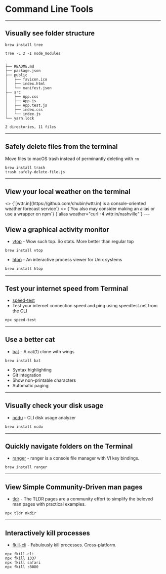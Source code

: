# Command Line Tools

<!--
* https://github.com/lirantal/dockly
* brew install wifi-password
* npm install -g http-server
* npm install -g ntl
* npm install -g fkill-cli
* https://wtfutil.com/
* tiny-care-terminal
* npm cache clean --force # clans up npm
* yarn cache dir # shows where cache is stored
* yarn cache list # lists everything in cache
* yarn cache clean # cleans the cache
* brew uninstall yarn # uninstall yarn
* brew cleanup -n # shows what would cleanup
* brew cleanup # cleans up brew
* TODO: Need command here # cleans up docker
* https://github.com/tslide/tslide
* [howdoi](https://github.com/gleitz/howdoi) - Instant coding answers via the command line
* brew install howdoi
-->

---

## Visually see folder structure

```
brew install tree
```

```
tree -L 2 -I node_modules
```

```
.
├── README.md
├── package.json
├── public
│   ├── favicon.ico
│   ├── index.html
│   └── manifest.json
├── src
│   ├── App.css
│   ├── App.js
│   ├── App.test.js
│   ├── index.css
│   └── index.js
└── yarn.lock

2 directories, 11 files
```

---

## Safely delete files from the terminal

Move files to macOS trash instead of perminantly deleting with `rm`

```
brew install trash
trash safely-delete-file.js
```

---

## View your local weather on the terminal

<Appear top={5}>
    <>
        <text top={0} left={0}>{`[wttr.in](https://github.com/chubin/wttr.in) is a console-oriented weather forecast service`}</text>
        <Highlight top={2} left={4} command="curl wttr.in" />
        <CopyButton top={4} left={4} textToCopy="curl wttr.in" />
        <RunButton top={4} left={16} textToRun="curl wttr.in" />
    </>
    <>
        <text top={8} left={0}>{`You also may consider making an alias or use a wrapper on npm`}</text>
        <text top={10} left={4}>{`alias weather="curl -4 wttr.in/nashville"`}</text>
        <Highlight top={12} left={4} highlight={false} command="npx wttr" />            
    </>
</Appear>
---

## View a graphical activity monitor

-   [vtop](http://parall.ax/vtop) - Wow such top. So stats. More better than regular top

```
brew install vtop
```

-   [htop](http://hisham.hm/htop/) - An interactive process viewer for Unix systems

```
brew install htop
```

---

## Test your internet speed from Terminal

-   [speed-test](https://github.com/sindresorhus/speed-test)
-   Test your internet connection speed and ping using speedtest.net from the CLI

```
npx speed-test
```

---

## Use a better cat

-   [bat](https://github.com/sharkdp/bat) - A cat(1) clone with wings


```
brew install bat
```

* Syntax highlighting
* Git integration
* Show non-printable characters
* Automatic paging

---

## Visually check your disk usage

* [ncdu](https://dev.yorhel.nl/ncdu) - CLI disk usage analyzer

```
brew install ncdu
```

---

## Quickly navigate folders on the Terminal

* [ranger](https://ranger.github.io/) - ranger is a console file manager with VI key bindings.

```
brew install ranger
```

---

## View Simple Community-Driven man pages

- [tldr](https://tldr.sh/) - The TLDR pages are a community effort to simplify the beloved man pages with practical examples.

```
npx tldr mkdir
```

---

## Interactively kill processes

- [fkill-cli](https://github.com/sindresorhus/fkill-cli) - Fabulously kill processes. Cross-platform. 

```
npx fkill-cli
npx fkill 1337
npx fkill safari
npx fkill :8080
```